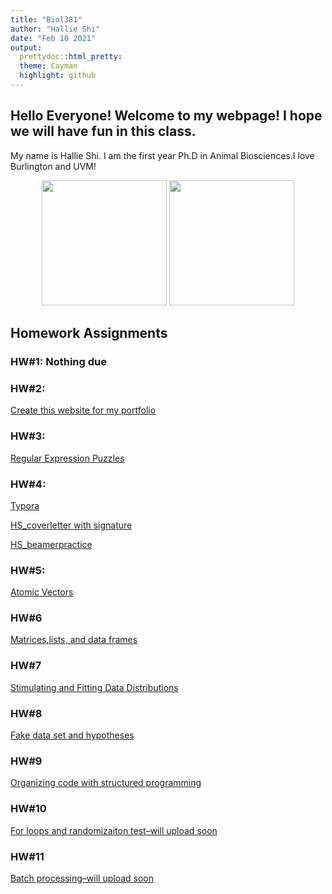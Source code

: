 ```yaml
---
title: "Biol381"
author: "Hallie Shi"
date: "Feb 10 2021"
output: 
  prettydoc::html_pretty:
  theme: Cayman
  highlight: github
---
```

## Hello Everyone! Welcome to my webpage! I hope we will have fun in this class.

My name is Hallie Shi. I am the first year Ph.D in Animal Biosciences.I love Burlington and UVM!

<p align="center">
<img src="Burlington.jpg" width = "200" height ="200" />     <img src="Galaxy.jpeg" width = "200" height ="200" />
<p align="center">

## Homework Assignments

### HW#1: Nothing due
### HW#2: 
[Create this website for my portfolio](Feb10_HW2.html)

### HW#3: 
[Regular Expression Puzzles](HW_3RegularExpression.html)

### HW#4: 
[Typora](hw4Typora.html)

[HS_coverletter with signature](Biol381HS_CoverLetter.pdf) 
          
[HS_beamerpractice](PracticeBeamer.pdf)

### HW#5: 
[Atomic Vectors](HW_5.html)

### HW#6
[Matrices,lists, and data frames](HW6.html)

### HW#7
[Stimulating and Fitting Data Distributions](HW7.html)

### HW#8
[Fake data set and hypotheses](HW_8.html)

### HW#9
[Organizing code with structured programming](HW_9.html)

### HW#10 
[For loops and randomizaiton test--will upload soon]()

### HW#11
[Batch processing--will upload soon]()

